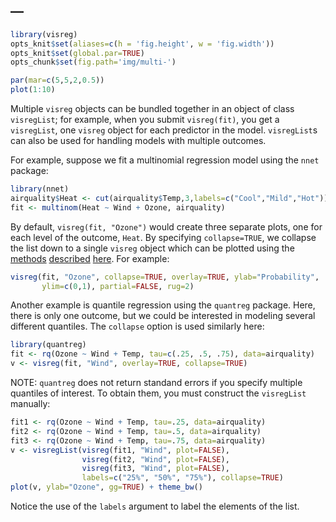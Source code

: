 ---
---

```r
library(visreg)
opts_knit$set(aliases=c(h = 'fig.height', w = 'fig.width'))
opts_knit$set(global.par=TRUE)
opts_chunk$set(fig.path='img/multi-')
```
```r
par(mar=c(5,5,2,0.5))
plot(1:10)
```

Multiple `visreg` objects can be bundled together in an object of class `visregList`; for example, when you submit `visreg(fit)`, you get a `visregList`, one `visreg` object for each predictor in the model.  `visregList`s can also be used for handling models with multiple outcomes.

For example, suppose we fit a multinomial regression model using the `nnet` package:

```r
library(nnet)
airquality$Heat <- cut(airquality$Temp,3,labels=c("Cool","Mild","Hot"))
fit <- multinom(Heat ~ Wind + Ozone, airquality)
```

By default, `visreg(fit, "Ozone")` would create three separate plots, one for each level of the outcome, `Heat`.  By specifying `collapse=TRUE`, we collapse the list down to a single `visreg` object which can be plotted using the [methods](cross.html) [described](overlay.html) [here](surface.html).  For example:

```r
visreg(fit, "Ozone", collapse=TRUE, overlay=TRUE, ylab="Probability",
       ylim=c(0,1), partial=FALSE, rug=2)
```

Another example is quantile regression using the `quantreg` package.  Here, there is only one outcome, but we could be interested in modeling several different quantiles.  The `collapse` option is used similarly here:

```r
library(quantreg)
fit <- rq(Ozone ~ Wind + Temp, tau=c(.25, .5, .75), data=airquality)
v <- visreg(fit, "Wind", overlay=TRUE, collapse=TRUE)
```

NOTE: `quantreg` does not return standand errors if you specify multiple quantiles of interest.  To obtain them, you must construct the `visregList` manually:

```r
fit1 <- rq(Ozone ~ Wind + Temp, tau=.25, data=airquality)
fit2 <- rq(Ozone ~ Wind + Temp, tau=.5, data=airquality)
fit3 <- rq(Ozone ~ Wind + Temp, tau=.75, data=airquality)
v <- visregList(visreg(fit1, "Wind", plot=FALSE),
                visreg(fit2, "Wind", plot=FALSE),
                visreg(fit3, "Wind", plot=FALSE),
                labels=c("25%", "50%", "75%"), collapse=TRUE)
plot(v, ylab="Ozone", gg=TRUE) + theme_bw()
```

Notice the use of the `labels` argument to label the elements of the list.
